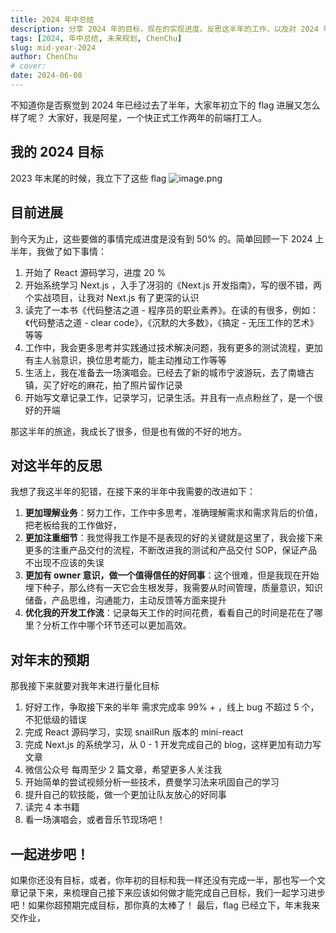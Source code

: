 ```yaml
---
title: 2024 年中总结
description: 分享 2024 年的目标，现在的实现进度。反思这半年的工作，以及对 2024 年下边年的 flag。
tags: [2024, 年中总结, 未来规划, ChenChu]
slug: mid-year-2024
author: ChenChu
# cover:
date: 2024-06-08
---
```


不知道你是否察觉到 2024 年已经过去了半年，大家年初立下的 flag 进展又怎么样了呢？
大家好，我是阿星，一个快正式工作两年的前端打工人。

## 我的 2024 目标

2023 年末尾的时候，我立下了这些 flag
![image.png](https://blog-1304565468.cos.ap-shanghai.myqcloud.com/work/1717853833519-ef8b1a49-a986-4577-ad36-bf9d9afd4a33.png)

## 目前进展

到今天为止，这些要做的事情完成进度是没有到 50% 的。简单回顾一下 2024 上半年，我做了如下事情：

1. 开始了 React 源码学习，进度 20 %
2. 开始系统学习 Next.js ，入手了冴羽的《Next.js 开发指南》，写的很不错，两个实战项目，让我对 Next.js 有了更深的认识
3. 读完了一本书《代码整洁之道 - 程序员的职业素养》。在读的有很多，例如：《代码整洁之道 - clear code》，《沉默的大多数》，《搞定 - 无压工作的艺术》等等
4. 工作中，我会更多思考并实践通过技术解决问题，我有更多的测试流程，更加有主人翁意识，换位思考能力，能主动推动工作等等
5. 生活上，我在准备去一场演唱会。已经去了新的城市宁波游玩，去了南塘古镇，买了好吃的麻花，拍了照片留作记录
6. 开始写文章记录工作，记录学习，记录生活。并且有一点点粉丝了，是一个很好的开端

那这半年的旅途，我成长了很多，但是也有做的不好的地方。

## 对这半年的反思

我想了我这半年的犯错，在接下来的半年中我需要的改进如下：

1. **更加理解业务**：努力工作，工作中多思考，准确理解需求和需求背后的价值，把老板给我的工作做好，
2. **更加注重细节**：我觉得我工作是不是表现的好的关键就是这里了，我会接下来更多的注重产品交付的流程，不断改进我的测试和产品交付 SOP，保证产品不出现不应该的失误
3. **更加有 owner 意识，做一个值得信任的好同事**：这个很难，但是我现在开始埋下种子，那么终有一天它会生根发芽，我需要从时间管理，质量意识，知识储备，产品思维，沟通能力，主动反馈等方面来提升
4. **优化我的开发工作流**：记录每天工作的时间花费，看看自己的时间是花在了哪里？分析工作中哪个环节还可以更加高效。

## 对年末的预期

那我接下来就要对我年末进行量化目标

1. 好好工作，争取接下来的半年 需求完成率 99% + ，线上 bug 不超过 5 个， 不犯低级的错误
2. 完成 React 源码学习，实现 snailRun 版本的 mini-react
3. 完成 Next.js 的系统学习，从 0 - 1 开发完成自己的 blog，这样更加有动力写文章
4. 微信公众号 每周至少 2 篇文章，希望更多人关注我
5. 开始简单的尝试视频分析一些技术，费曼学习法来巩固自己的学习
6. 提升自己的软技能，做一个更加让队友放心的好同事
7. 读完 4 本书籍
8. 看一场演唱会，或者音乐节现场吧！

## 一起进步吧！

如果你还没有目标，或者，你年初的目标和我一样还没有完成一半，那也写一个文章记录下来，来梳理自己接下来应该如何做才能完成自己目标，我们一起学习进步吧！如果你超预期完成目标，那你真的太棒了！
最后，flag 已经立下，年末我来交作业，
